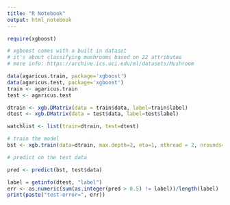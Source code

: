 ```yaml
---
title: "R Notebook"
output: html_notebook
---
```



```r
require(xgboost)

# xgboost comes with a built in dataset
# it's about classifying mushrooms based on 22 attributes
# more info: https://archive.ics.uci.edu/ml/datasets/Mushroom

data(agaricus.train, package='xgboost')
data(agaricus.test, package='xgboost')
train <- agaricus.train
test <- agaricus.test

dtrain <- xgb.DMatrix(data = train$data, label=train$label)
dtest <- xgb.DMatrix(data = test$data, label=test$label)

watchlist <- list(train=dtrain, test=dtest)
```

```r
# train the model
bst <- xgb.train(data=dtrain, max.depth=2, eta=1, nthread = 2, nrounds=2, watchlist=watchlist, objective = "binary:logistic")
```

```r
# predict on the test data 

pred <- predict(bst, test$data)

label = getinfo(dtest, "label")
err <- as.numeric(sum(as.integer(pred > 0.5) != label))/length(label)
print(paste("test-error=", err))
```